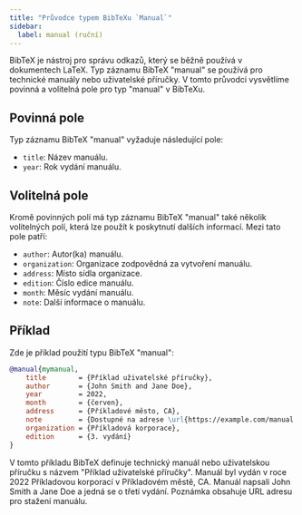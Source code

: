 ```yaml
---
title: "Průvodce typem BibTeXu `Manual`"
sidebar:
  label: manual (ruční)
---
```



BibTeX je nástroj pro správu odkazů, který se běžně používá v dokumentech LaTeX. Typ záznamu BibTeX "manual" se používá pro technické manuály nebo uživatelské příručky. V tomto průvodci vysvětlíme povinná a volitelná pole pro typ "manual" v BibTeXu.

<CiteDrive/>

## Povinná pole

Typ záznamu BibTeX "manual" vyžaduje následující pole:

-   `title`: Název manuálu.
-   `year`: Rok vydání manuálu.

## Volitelná pole

Kromě povinných polí má typ záznamu BibTeX "manual" také několik volitelných polí, která lze použít k poskytnutí dalších informací. Mezi tato pole patří:

-   `author`: Autor(ka) manuálu.
-   `organization`: Organizace zodpovědná za vytvoření manuálu.
-   `address`: Místo sídla organizace.
-   `edition`: Číslo edice manuálu.
-   `month`: Měsíc vydání manuálu.
-   `note`: Další informace o manuálu.

## Příklad

Zde je příklad použití typu BibTeX "manual":

```bibtex
@manual{mymanual,
	title        = {Příklad uživatelské příručky},
	author       = {John Smith and Jane Doe},
	year         = 2022,
	month        = {červen},
	address      = {Příkladové město, CA},
	note         = {Dostupné na adrese \url{https://example.com/manual.pdf}},
	organization = {Příkladová korporace},
	edition      = {3. vydání}
}
```

V tomto příkladu BibTeX definuje technický manuál nebo uživatelskou příručku s názvem "Příklad uživatelské příručky". Manuál byl vydán v roce 2022 Příkladovou korporací v Příkladovém městě, CA. Manuál napsali John Smith a Jane Doe a jedná se o třetí vydání. Poznámka obsahuje URL adresu pro stažení manuálu.
